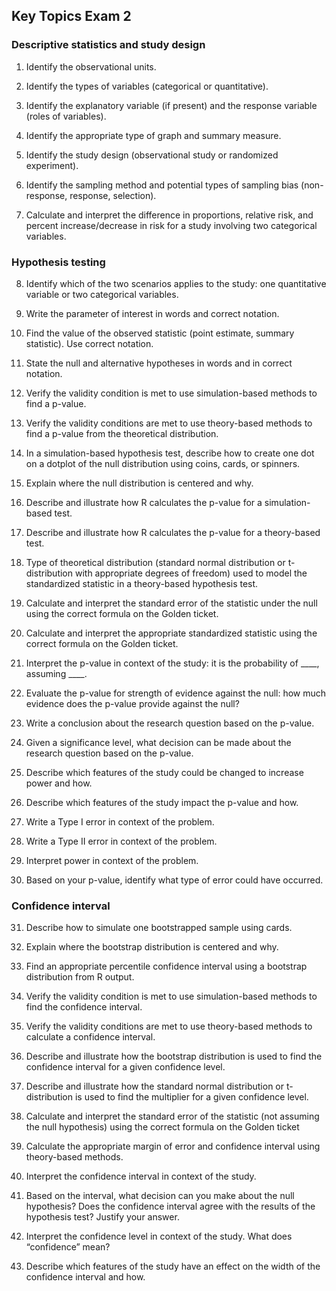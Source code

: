 ## Key Topics Exam 2

### Descriptive statistics and study design {-}

1.	Identify the observational units.

2.	Identify the types of variables (categorical or quantitative).

3.	Identify the explanatory variable (if present) and the response variable (roles of variables).

4.	Identify the appropriate type of graph and summary measure.

5.	Identify the study design (observational study or randomized experiment).

6.	Identify the sampling method and potential types of sampling bias (non-response, response, selection).

7.	Calculate and interpret the difference in proportions, relative risk, and percent increase/decrease in risk for a study involving two categorical variables.

### Hypothesis testing {-}

8.	Identify which of the two scenarios applies to the study: one quantitative variable or two categorical variables.

9.	Write the parameter of interest in words and correct notation.

10.	Find the value of the observed statistic (point estimate, summary statistic). Use correct notation.

11.	State the null and alternative hypotheses in words and in correct notation.

12.	Verify the validity condition is met to use simulation-based methods to find a p-value.

13.	Verify the validity conditions are met to use theory-based methods to find a p-value from the theoretical distribution.

14.	In a simulation-based hypothesis test, describe how to create one dot on a dotplot of the null distribution using coins, cards, or spinners. 

15.	Explain where the null distribution is centered and why.

16.	Describe and illustrate how R calculates the p-value for a simulation-based test.

17.	Describe and illustrate how R calculates the p-value for a theory-based test.

18.	Type of theoretical distribution (standard normal distribution or t-distribution with appropriate degrees of freedom) used to model the standardized statistic in a theory-based hypothesis test.

19.	Calculate and interpret the standard error of the statistic under the null using the correct formula on the Golden ticket.

20.	Calculate and interpret the appropriate standardized statistic using the correct formula on the Golden ticket.

21.	Interpret the p-value in context of the study: it is the probability of ____, assuming ____.

22.	Evaluate the p-value for strength of evidence against the null: how much evidence does the p-value provide against the null?

23.	Write a conclusion about the research question based on the p-value.

24.	Given a significance level, what decision can be made about the research question based on the p-value.

25.	Describe which features of the study could be changed to increase power and how.

26.	Describe which features of the study impact the p-value and how.

27.	Write a Type I error in context of the problem.

28.	Write a Type II error in context of the problem.

29.	Interpret power in context of the problem.

30.	Based on your p-value, identify what type of error could have occurred.

### Confidence interval {-}

31.	Describe how to simulate one bootstrapped sample using cards.

32.	Explain where the bootstrap distribution is centered and why.

33.	Find an appropriate percentile confidence interval using a bootstrap distribution from R output.

34.	Verify the validity condition is met to use simulation-based methods to find the confidence interval.

35.	Verify the validity conditions are met to use theory-based methods to calculate a confidence interval.

36.	Describe and illustrate how the bootstrap distribution is used to find the confidence interval for a given confidence level.

37.	Describe and illustrate how the standard normal distribution or t-distribution is used to find the multiplier for a given confidence level.

38.	Calculate and interpret the standard error of the statistic (not assuming the null hypothesis) using the correct formula on the Golden ticket

39.	Calculate the appropriate margin of error and confidence interval using theory-based methods.

40.	Interpret the confidence interval in context of the study.

41.	Based on the interval, what decision can you make about the null hypothesis?  Does the confidence interval agree with the results of the hypothesis test?  Justify your answer.

42.	Interpret the confidence level in context of the study.  What does “confidence” mean?

43.	Describe which features of the study have an effect on the width of the confidence interval and how.

\newpage

